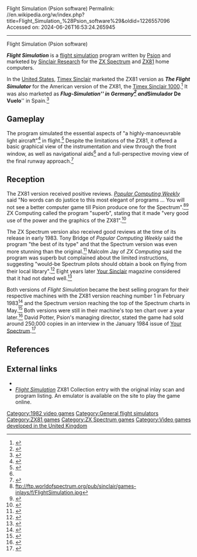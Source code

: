 Flight Simulation (Psion software)
Permalink: //en.wikipedia.org/w/index.php?title=Flight_Simulation_%28Psion_software%29&oldid=1226557096
Accessed on: 2024-06-26T16:53:24.265945



------
Flight Simulation (Psion software)
{{Infobox video game
| title         = Flight Simulation
| image         = Psion Flight Simulation cover.jpg
| caption       = 
| developer     = [[Psion (computers)|Psion]]
| publisher     = [[Sinclair Research]]
| designer      = Charles Davies
| series        = 
| engine        = 
| platforms     = [[ZX81]], [[ZX Spectrum]], [[Timex Sinclair 1000]]
| released      = 1982<ref name='icemark_inlay' /><ref name='stuff_back'>{{Cite web|url=http://www.zx81stuff.org.uk/zx81/info.php?path=/zx81&sub=inlays&root=FlightSimulation&file=.Inside.jpg|title=ZX81 tape Flight Simulation by Sinclair Research}}</ref>
| genre         = [[Flight simulation video game|Flight simulation]]
| modes         = [[Single-player]]
}}

'''''Flight Simulation''''' is a [[Flight simulation video game|flight simulation]] program written by [[Psion (computers)|Psion]] and marketed by [[Sinclair Research]] for the [[ZX Spectrum]] and [[ZX81]] home computers.

In the [[United States]], [[Timex Sinclair]] marketed the ZX81 version as '''''The Flight Simulator''''' for the American version of the ZX81, the [[Timex Sinclair 1000]].<ref name='stuff_timex'>{{cite web|url=http://www.zx81stuff.org.uk/zx81/generated/tapeinfo/f/FlightSimulatorThe.html |title=ZX81 Cassette Tape Information for Flight Simulator, The |publisher=Zx81stuff.org.uk |date= |accessdate=2012-06-13}}</ref> It was also marketed as '''''Flug-Simulation''''' in Germany<ref name='stuff_german'>{{Cite web|url=http://www.zx81stuff.org.uk/zx81/info.php?path=/zx81&sub=inlays&root=FlugSimulation&file=.Cover.jpg|title=ZX81 tape Flug-Simulation by Sinclair Research}}</ref> and '''''Simulador De Vuelo''''' in Spain.<ref name ='spectrumcomputing'>{{cite web|url=https://spectrumcomputing.co.uk/index.php?cat=96&id=0001797|title=Flight Simulation|accessdate=2021-04-24}}</ref>

==Gameplay==
The program simulated the essential aspects of "a highly-manoeuvrable light aircraft"<ref name='stuff_advert'>{{cite web|url=http://www.zx81stuff.org.uk/zx81/showmag.php?mag=SinclairUser/Issue004/Pages/SinclairUser00400054.jpg |title=Magazine Page Scan from World of Spectrum |publisher=Zx81stuff.org.uk |date= |accessdate=2012-06-13}}</ref> in flight.<ref name='stuff_general'>{{cite web|url=http://www.zx81stuff.org.uk/zx81/generated/tapeinfo/f/FlightSimulation.html |title=ZX81 Cassette Tape Information for Flight Simulation |publisher=Zx81stuff.org.uk |date= |accessdate=2012-06-13}}</ref> Despite the limitations of the ZX81, it offered a basic graphical view of the instrumentation and view through the front window, as well as navigational aids<ref name='stuff_advert' /> and a full-perspective moving view of the final runway approach.<ref name='stuff_frontcover'>{{Cite web|url=http://www.zx81stuff.org.uk/zx81/info.php?path=/zx81&sub=inlays&root=FlightSimulation&file=.Cover.jpg|title = ZX81 tape Flight Simulation by Sinclair Research}}</ref>

==Reception==
The ZX81 version received positive reviews. ''[[Popular Computing Weekly]]'' said "No words can do justice to this most elegant of programs ... You will not see a better computer game till Psion produce one for the Spectrum".<ref name='wos_frontscan'>ftp://ftp.worldofspectrum.org/pub/sinclair/games-inlays/f/FlightSimulation.jpg{{Dead link|date=December 2019 |bot=InternetArchiveBot |fix-attempted=yes }}</ref><ref name='icemark_inlay'>{{Cite web |url=http://icemark.net/zx/SSD-III/servlet/ssd/title/exact/Flight%20Simulation/instructions |title=SSD: Flight Simulation (Instructions) |access-date=2012-06-13 |archive-url=https://archive.today/20130221154228/http://icemark.net/zx/SSD-III/servlet/ssd/title/exact/Flight%20Simulation/instructions |archive-date=2013-02-21 |url-status=dead }}</ref> ZX Computing called the program "superb", stating that it made "very good use of the power and the graphics of the ZX81".<ref name='wos_zxc_2'>{{Cite web|url=http://www.worldofspectrum.org/showmag.cgi?mag=ZXComputing/Issue8210/Pages/ZXComputing821000074.jpg|title=ZX Computing}}</ref>

The ZX Spectrum version also received good reviews at the time of its release in early 1983. Tony Bridge of ''Popular Computing Weekly'' said the program "the best of its type" and that the Spectrum version was even more stunning than the original.<ref name='pcw3383'>{{cite magazine |title=Sinclair's Little Mascot|magazine=Popular Computing Weekly |volume=2|issue=9 |publisher=Sunshine Publications |date=3 March 1983|page=12|url=https://spectrumcomputing.co.uk/page.php?issue_id=2744&page=12|author=Tony Bridge|access-date=24 April 2020}}</ref> Malcolm Jay of ''ZX Computing'' said the program was superb but complained about the limited instructions, suggesting "would-be Spectrum pilots should obtain a book on flying from their local library".<ref name='wos_zxc_1'>{{Cite web|url=http://www.worldofspectrum.org/showmag.cgi?mag=ZXComputing/Issue8306/Pages/ZXComputing830600042.jpg|title=ZX Computing}}</ref> Eight years later [[Your Sinclair]] magazine considered that it had not dated well.<ref name='ys'>{{Cite web|url=http://www.worldofspectrum.org/showmag.cgi?mag=YourSinclair/Issue58/Pages/YourSinclair5800029.jpg|title = Your Sinclair}}</ref>

Both versions of ''Flight Simulation'' became the best selling program for their respective machines with the ZX81 version reaching number 1 in February 1983<ref>{{cite magazine |title=Top 10|magazine=Popular Computing Weekly |volume=2|issue=8 |publisher=Sunshine Publications |date=24 February 1983|page=31|url=https://spectrumcomputing.co.uk/page.php?issue_id=2743&page=39|access-date=24 April 2020}}</ref> and the Spectrum version reaching the top of the Spectrum charts in May.<ref>{{cite magazine |title=Top 10|magazine=Popular Computing Weekly |volume=2|issue=21 |publisher=Sunshine Publications |date=26 May 1983|page=55|url=https://spectrumcomputing.co.uk/page.php?issue_id=2756&page=55|access-date=24 April 2020}}</ref> Both versions were still in their machine's top ten chart over a year later.<ref>{{cite magazine |title=Top 10|magazine=Popular Computing Weekly |volume=3|issue=21 |publisher=Sunshine Publications |date=24 May 1984|page=54|url=https://spectrumcomputing.co.uk/page.php?issue_id=2807&page=54|access-date=24 April 2020}}</ref> David Potter, Psion's managing director, stated the game had sold around 250,000 copies in an interview in the January 1984 issue of [[Your Spectrum]].<ref name='ys1davidpotter'>{{cite magazine |title=Circe|magazine=Your Spectrum|issue=1|publisher=Sportscene Specialist Press|date=January 1984|page=97|url=https://archive.org/details/your-spectrum-magazine-01/page/n97|access-date=31 May 2024}}</ref>

{{multiple image
   | align     = left
   | width     = 288
   | footer    = Main viewing screen on ZX81 version (left) and runway approach on ZX Spectrum version (right)
   | image1    = Psion Flight Simulation on ZX81.png
   | alt1      = Main viewing screen on ZX81 version
   | image2    = Psion Flight Simulation on ZX Spectrum.png
   | alt2      = Runway approach on ZX Spectrum version
  }}<!-- "Multiple Image" template for efficient use of space -->
{{clear}}

==References==

{{reflist}}

==External links==
* {{WoS game|id=0001797}}
* [http://www.zx81stuff.org.uk/zx81/tape/FlightSimulation ''Flight Simulation''] ZX81 Collection entry with the original inlay scan and program listing.  An emulator is available on the site to play the game online.

[[Category:1982 video games]]
[[Category:General flight simulators]]
[[Category:ZX81 games]]
[[Category:ZX Spectrum games]]
[[Category:Video games developed in the United Kingdom]]